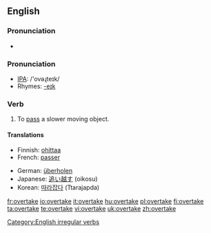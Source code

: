 ==English==

===Pronunciation===
*{{audio|en-us-overtake.ogg|Audio (US)}}

=== Pronunciation ===
*[[w:IPA|IPA]]: /'ovəɻteɪk/
*Rhymes: [[Rhymes:English:-eɪk|-eɪk]]

=== Verb ===
[[Category:English irregular verbs]]
{{en-verb|overtakes|overtaking|overtook|overtaken}}

# To [[pass]] a slower moving object.

==== Translations ====
{{top}}
*Finnish: [[ohittaa]]
*French: [[passer]]
{{mid}}
*German: [[überholen]]
*Japanese: [[追い越す]] (oikosu)
*Korean: [[따라잡다]] (Ttarajapda)
{{bottom}}

[[fr:overtake]]
[[io:overtake]]
[[it:overtake]]
[[hu:overtake]]
[[pl:overtake]]
[[fi:overtake]]
[[ta:overtake]]
[[te:overtake]]
[[vi:overtake]]
[[uk:overtake]]
[[zh:overtake]]